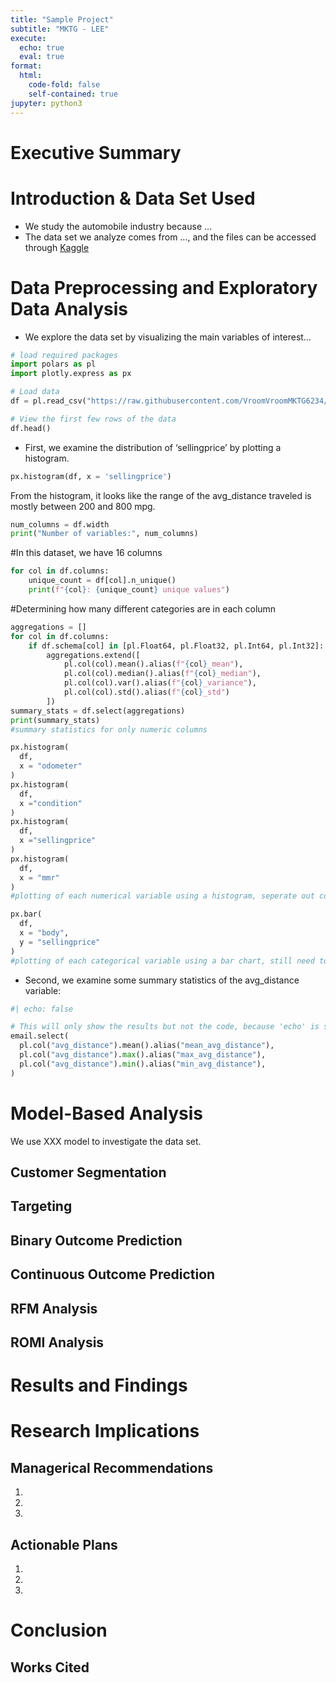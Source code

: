 ```yaml
---
title: "Sample Project"
subtitle: "MKTG - LEE"
execute: 
  echo: true
  eval: true
format:
  html:
    code-fold: false
    self-contained: true
jupyter: python3
---
```



# Executive Summary

# Introduction & Data Set Used

- We study the automobile industry because ...
- The data set we analyze comes from ..., and the files can be accessed through [Kaggle](https://kaggle.com)




# Data Preprocessing and Exploratory Data Analysis

- We explore the data set by visualizing the main variables of interest...

```python
# load required packages
import polars as pl
import plotly.express as px

# Load data
df = pl.read_csv("https://raw.githubusercontent.com/VroomVroomMKTG6234/repo/refs/heads/main/car_prices.csv")

# View the first few rows of the data
df.head()

```


- First, we examine the distribution of 'sellingprice' by plotting a histogram.

```python

px.histogram(df, x = 'sellingprice')


```


From the histogram, it looks like the range of the avg_distance traveled is mostly between 200 and 800 mpg.

```python
num_columns = df.width
print("Number of variables:", num_columns)
```
#In this dataset, we have 16 columns

```python
for col in df.columns:
    unique_count = df[col].n_unique()
    print(f"{col}: {unique_count} unique values")
```
#Determining how many different categories are in each column

```python
aggregations = []
for col in df.columns:
    if df.schema[col] in [pl.Float64, pl.Float32, pl.Int64, pl.Int32]:
        aggregations.extend([
            pl.col(col).mean().alias(f"{col}_mean"),
            pl.col(col).median().alias(f"{col}_median"),
            pl.col(col).var().alias(f"{col}_variance"),
            pl.col(col).std().alias(f"{col}_std")
        ])
summary_stats = df.select(aggregations)
print(summary_stats)
#summary statistics for only numeric columns
```

```python
px.histogram(
  df,
  x = "odometer"
)
px.histogram(
  df,
  x ="condition"
)
px.histogram(
  df,
  x ="sellingprice"
)
px.histogram(
  df,
  x = "mmr"
)    
#plotting of each numerical variable using a histogram, seperate out code to run, just have them all together for organization
```

```python
px.bar(
  df,
  x = "body",
  y = "sellingprice"
)
#plotting of each categorical variable using a bar chart, still need to add more!
```

- Second, we examine some summary statistics of the avg_distance variable:

```python
#| echo: false

# This will only show the results but not the code, because 'echo' is set to false
email.select(
  pl.col("avg_distance").mean().alias("mean_avg_distance"),
  pl.col("avg_distance").max().alias("max_avg_distance"),
  pl.col("avg_distance").min().alias("min_avg_distance"),
)

```


# Model-Based Analysis

We use XXX model to investigate the data set.


## Customer Segmentation

## Targeting

## Binary Outcome Prediction

## Continuous Outcome Prediction

## RFM Analysis

## ROMI Analysis

# Results and Findings

# Research Implications
## Managerical Recommendations
1.
2.
3.

## Actionable Plans
1.
2.
3.

# Conclusion

## Works Cited